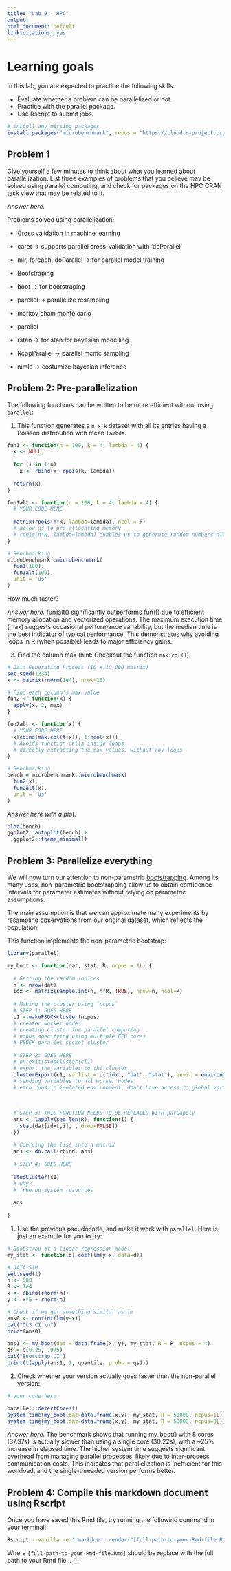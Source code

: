```yaml
---
title: "Lab 9 - HPC"
output: 
html_document: default
link-citations: yes
---
```


# Learning goals

In this lab, you are expected to practice the following skills:

- Evaluate whether a problem can be parallelized or not.
- Practice with the parallel package.
- Use Rscript to submit jobs.

```r
# install any missing packages
install.packages("microbenchmark", repos = "https://cloud.r-project.org")

```

## Problem 1

Give yourself a few minutes to think about what you learned about parallelization. List three
examples of problems that you believe may be solved using parallel computing,
and check for packages on the HPC CRAN task view that may be related to it.

_Answer here._

Problems solved using parallelization:

- Cross validation in machine learning
- caret -> supports parallel cross-validation with 'doParallel'
- mlr, foreach, doParallel -> for parallel model training

- Bootstraping
- boot -> for bootstraping
- parellel -> parallelize resampling

- markov chain monte carlo
- parallel
- rstan -> for stan for bayesian modelling
- RcppParallel -> parallel mcmc sampling
- nimle -> costumize bayesian inference

## Problem 2: Pre-parallelization

The following functions can be written to be more efficient without using
`parallel`:

1. This function generates a `n x k` dataset with all its entries having a Poisson distribution with mean `lambda`.

```r
fun1 <- function(n = 100, k = 4, lambda = 4) {
  x <- NULL
  
  for (i in 1:n)
    x <- rbind(x, rpois(k, lambda))
  
  return(x)
}

fun1alt <- function(n = 100, k = 4, lambda = 4) {
  # YOUR CODE HERE
  
  matrix(rpois(n*k, lambda=lambda), ncol = k)
  # allow us to pre-allocating memory
  # rpois(n*k, lambda=lambda) enables us to generate random numbers all at once.
}

# Benchmarking
microbenchmark::microbenchmark(
  fun1(100),
  fun1alt(100),
  unit = 'us'
)
```

How much faster?

_Answer here._
fun1alt() significantly outperforms fun1() due to efficient memory allocation and vectorized operations. The maximum execution time (max) suggests occasional performance variability, but the median time is the best indicator of typical performance. This demonstrates why avoiding loops in R (when possible) leads to major efficiency gains. 


2.  Find the column max (hint: Checkout the function `max.col()`).

```r
# Data Generating Process (10 x 10,000 matrix)
set.seed(1234)
x <- matrix(rnorm(1e4), nrow=10)

# Find each column's max value
fun2 <- function(x) {
  apply(x, 2, max)
}

fun2alt <- function(x) {
  # YOUR CODE HERE
  x[cbind(max.col(t(x)), 1:ncol(x))]
  # Avoids function calls inside loops
  # directly extracting the max values, without any loops
}

# Benchmarking
bench = microbenchmark::microbenchmark(
  fun2(x),
  fun2alt(x),
  unit = 'us'
)
```

_Answer here with a plot._

```r
plot(bench)
ggplot2::autoplot(bench) +
  ggplot2::theme_minimal()
```



## Problem 3: Parallelize everything

We will now turn our attention to non-parametric 
[bootstrapping](https://en.wikipedia.org/wiki/Bootstrapping_(statistics)).
Among its many uses, non-parametric bootstrapping allow us to obtain confidence
intervals for parameter estimates without relying on parametric assumptions.

The main assumption is that we can approximate many experiments by resampling
observations from our original dataset, which reflects the population. 

This function implements the non-parametric bootstrap:

```r

library(parallel)

my_boot <- function(dat, stat, R, ncpus = 1L) {
  
  # Getting the random indices
  n <- nrow(dat)
  idx <- matrix(sample.int(n, n*R, TRUE), nrow=n, ncol=R)
 
  # Making the cluster using `ncpus`
  # STEP 1: GOES HERE
  c1 = makePSOCKcluster(ncpus)
  # creater worker nodes
  # creating cluster for parallel computing
  # ncpus specifying using multiple GPU cores
  # PSOCK parallel socket cluster
  
  # STEP 2: GOES HERE
  # on.exit(stopCluster(cl))
  # export the variables to the cluster
  clusterExport(c1, varlist = c("idx", "dat", "stat"), envir = environment())
  # sending variables to all worker nodes
  # each runs in isolated environment, don't have access to global variable
  
  
  
  # STEP 3: THIS FUNCTION NEEDS TO BE REPLACED WITH parLapply
  ans <- lapply(seq_len(R), function(i) {
    stat(dat[idx[,i], , drop=FALSE])
  })
  
  # Coercing the list into a matrix
  ans <- do.call(rbind, ans)
  
  # STEP 4: GOES HERE
  
  stopCluster(c1)
  # why?
  # free up system resources
  
  ans
  
}
```

1. Use the previous pseudocode, and make it work with `parallel`. Here is just an example for you to try:

```r

# Bootstrap of a linear regression model
my_stat <- function(d) coef(lm(y~x, data=d))

# DATA SIM
set.seed(1)
n <- 500 
R <- 1e4
x <- cbind(rnorm(n)) 
y <- x*5 + rnorm(n)

# Check if we get something similar as lm
ans0 <- confint(lm(y~x))
cat("OLS CI \n")
print(ans0)

ans1 <- my_boot(dat = data.frame(x, y), my_stat, R = R, ncpus = 4)
qs = c(0.25, .975)
cat("Bootstrap CI")
print(t(apply(ans1, 2, quantile, probs = qs)))


```

2. Check whether your version actually goes faster than the non-parallel version:

```r
# your code here

parallel::detectCores()
system.time(my_boot(dat=data.frame(x,y), my_stat, R = 50000, ncpus=1L))
system.time(my_boot(dat=data.frame(x,y), my_stat, R = 50000, ncpus=8L))

```

_Answer here._
The benchmark shows that running my_boot() with 8 cores (37.97s) is actually slower than using a single core (30.22s), with a ~25% increase in elapsed time. The higher system time suggests significant overhead from managing parallel processes, likely due to inter-process communication costs. This indicates that parallelization is inefficient for this workload, and the single-threaded version performs better.


## Problem 4: Compile this markdown document using Rscript

Once you have saved this Rmd file, try running the following command
in your terminal:

```bash
Rscript --vanilla -e 'rmarkdown::render("[full-path-to-your-Rmd-file.Rmd]")' &
```

Where `[full-path-to-your-Rmd-file.Rmd]` should be replace with the full path to
your Rmd file... :).


